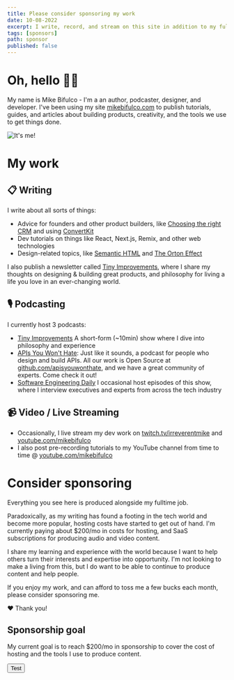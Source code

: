 ```yaml
---
title: Please consider sponsoring my work
date: 10-08-2022
excerpt: I write, record, and stream on this site in addition to my fulltime job, and while I . If you enjoy my work, please consider sponsoring me.
tags: [sponsors]
path: sponsor
published: false
---
```


# Oh, hello 👋🏼

My name is Mike Bifulco - I'm a an author, podcaster, designer, and developer. I've been using my site [mikebifulco.com](https://mikebifulco.com) to publish tutorials, guides, and articles about building products, creativity, and the tools we use to get things done.

![It's me!](https://res.cloudinary.com/mikebifulco-com/image/upload/v1665152869/mike-bifulco-headshot-1_yfdnhz.jpg)

# My work

## 📋 Writing

I write about all sorts of things:

- Advice for founders and other product builders, like [Choosing the right CRM](https://mikebifulco.com/posts/how-do-you-choose-the-right-crm-for-your-product) and using [ConvertKit](https://mikebifulco.com/posts/publish-your-newsletter-with-convertkit-api-next-js)
- Dev tutorials on things like React, Next.js, Remix, and other web technologies
- Design-related topics, like [Semantic HTML](https://mikebifulco.com/posts/semantic-html-heading-subtitle) and [The Orton Effect](https://mikebifulco.com/posts/orton-effect-css-react)

I also publish a newsletter called [Tiny Improvements](https://mikebifulco.com/newsletter), where I share my thoughts on designing & building great products, and philosophy for living a life you love in an ever-changing world.

## 🎙️ Podcasting

I currently host 3 podcasts:

- [Tiny Improvements](https://podcasts.apple.com/us/podcast/tiny-improvements/id1577037667?uo=4) A short-form (~10min) show where I dive into philosophy and experience
- [APIs You Won't Hate](https://apisyouwonthate.com/podcast): Just like it sounds, a podcast for people who design and build APIs. All our work is Open Source at [github.com/apisyouwonthate](https://github.com/apisyouwonthate), and we have a great community of experts. Come check it out!
- [Software Engineering Daily](https://softwareengineeringdaily.com/) I occasional host episodes of this show, where I interview executives and experts from across the tech industry

## 📹 Video / Live Streaming

- Occasionally, I live stream my dev work on [twitch.tv/irreverentmike](https://twitch.tv/irreverentmike) and [youtube.com/mikebifulco](https://youtube.com/mikebifulco?sub_confirmation=1)
- I also post pre-recording tutorials to my YouTube channel from time to time @ [youtube.com/mikebifulco](https://youtube.com/mikebifulco?sub_confirmation=1)

# Consider sponsoring

Everything you see here is produced alongside my fulltime job.

Paradoxically, as my writing has found a footing in the tech world and become more popular, hosting costs have started to get out of hand. I'm currently paying about $200/mo in costs for hosting, and SaaS subscriptions for producing audio and video content.

I share my learning and experience with the world because I want to help others turn their interests and expertise into opportunity. I'm not looking to make a living from this, but I do want to be able to continue to produce content and help people.

If you enjoy my work, and can afford to toss me a few bucks each month, please consider sponsoring me.

❤️ Thank you!

## Sponsorship goal

My current goal is to reach $200/mo in sponsorship to cover the cost of hosting and the tools I use to produce content.

<Button>Test</Button>
